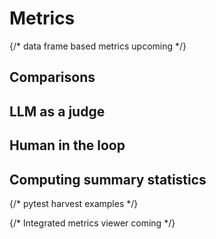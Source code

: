 # Metrics

{/* data frame based metrics upcoming */}

## Comparisons

## LLM as a judge

## Human in the loop

## Computing summary statistics

{/* pytest harvest examples */}

{/* Integrated metrics viewer coming */}